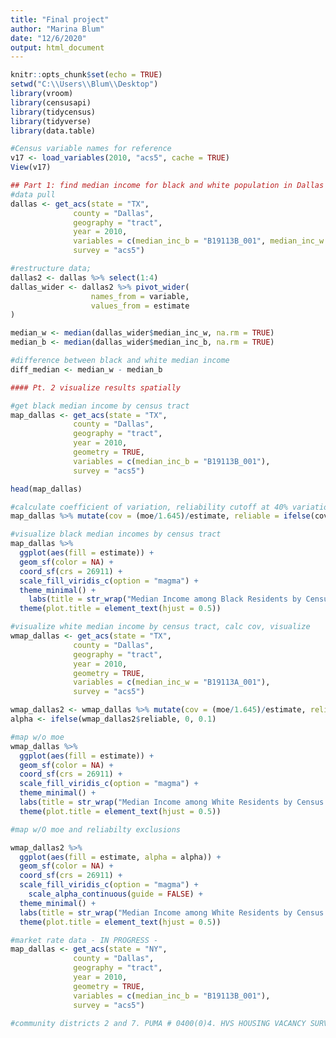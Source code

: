 ---
title: "Final project"
author: "Marina Blum"
date: "12/6/2020"
output: html_document
---

```{r setup, include=FALSE}
knitr::opts_chunk$set(echo = TRUE)
setwd("C:\\Users\\Blum\\Desktop")
library(vroom)
library(censusapi)
library(tidycensus)
library(tidyverse)
library(data.table)
```

```{r acs}

#Census variable names for reference
v17 <- load_variables(2010, "acs5", cache = TRUE)
View(v17)

## Part 1: find median income for black and white population in Dallas County, 2010
#data pull
dallas <- get_acs(state = "TX", 
              county = "Dallas",
              geography = "tract",
              year = 2010,
              variables = c(median_inc_b = "B19113B_001", median_inc_w = "B19113A_001"),
              survey = "acs5")

#restructure data; 
dallas2 <- dallas %>% select(1:4)
dallas_wider <- dallas2 %>% pivot_wider(
                  names_from = variable,
                  values_from = estimate
)

median_w <- median(dallas_wider$median_inc_w, na.rm = TRUE)
median_b <- median(dallas_wider$median_inc_b, na.rm = TRUE)

#difference between black and white median income
diff_median <- median_w - median_b 

#### Pt. 2 visualize results spatially

#get black median income by census tract
map_dallas <- get_acs(state = "TX", 
              county = "Dallas",
              geography = "tract",
              year = 2010,
              geometry = TRUE,
              variables = c(median_inc_b = "B19113B_001"),
              survey = "acs5")

head(map_dallas)

#calculate coefficient of variation, reliability cutoff at 40% variation based on moe
map_dallas %>% mutate(cov = (moe/1.645)/estimate, reliable = ifelse(cov > 0.40, 1, 0))

#visualize black median incomes by census tract
map_dallas %>% 
  ggplot(aes(fill = estimate)) +
  geom_sf(color = NA) +
  coord_sf(crs = 26911) +
  scale_fill_viridis_c(option = "magma") +
  theme_minimal() +
    labs(title = str_wrap("Median Income among Black Residents by Census Tract Dallas County, 2010", 55), fill = "Median Income ($)") +
  theme(plot.title = element_text(hjust = 0.5))

#visualize white median income by census tract, calc cov, visualize
wmap_dallas <- get_acs(state = "TX", 
              county = "Dallas",
              geography = "tract",
              year = 2010,
              geometry = TRUE,
              variables = c(median_inc_w = "B19113A_001"),
              survey = "acs5")

wmap_dallas2 <- wmap_dallas %>% mutate(cov = (moe/1.645)/estimate, reliable = ifelse(cov > 0.40, 1, 0))
alpha <- ifelse(wmap_dallas2$reliable, 0, 0.1)

#map w/o moe
wmap_dallas %>% 
  ggplot(aes(fill = estimate)) +
  geom_sf(color = NA) +
  coord_sf(crs = 26911) +
  scale_fill_viridis_c(option = "magma") +
  theme_minimal() +
  labs(title = str_wrap("Median Income among White Residents by Census Tract Dallas County, 2010", 55), fill = "Median Income ($)") +
  theme(plot.title = element_text(hjust = 0.5)) 

#map w/O moe and reliabilty exclusions

wmap_dallas2 %>% 
  ggplot(aes(fill = estimate, alpha = alpha)) +
  geom_sf(color = NA) +
  coord_sf(crs = 26911) +
  scale_fill_viridis_c(option = "magma") +
    scale_alpha_continuous(guide = FALSE) +
  theme_minimal() +
  labs(title = str_wrap("Median Income among White Residents by Census Tract Dallas County, 2010", 55), fill = "Median Income ($)", caption = "*White fill is low reliability data, while grey fill indicates no data available.") +
  theme(plot.title = element_text(hjust = 0.5))

```

```{r}
#market rate data - IN PROGRESS - 
map_dallas <- get_acs(state = "NY", 
              county = "Dallas",
              geography = "tract",
              year = 2010,
              geometry = TRUE,
              variables = c(median_inc_b = "B19113B_001"),
              survey = "acs5")

#community districts 2 and 7. PUMA # 0400(0)4. HVS HOUSING VACANCY SURVEY CENSUS + NYC. 1993. 96 98/9

```

